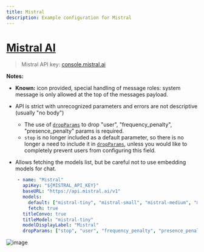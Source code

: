 ```yaml
---
title: Mistral
description: Example configuration for Mistral
---
```


# [Mistral AI](https://mistral.ai/)

> Mistral API key: [console.mistral.ai](https://console.mistral.ai/)

**Notes:**

- **Known:** icon provided, special handling of message roles: system message is only allowed at the top of the messages payload.

- API is strict with unrecognized parameters and errors are not descriptive (usually "no body")

    - The use of [`dropParams`](/docs/configuration/librechat_yaml/object_structure/custom_endpoint#dropparams) to drop "user", "frequency_penalty", "presence_penalty" params is required.
    - `stop` is no longer included as a default parameter, so there is no longer a need to include it in [`dropParams`](/docs/configuration/librechat_yaml/object_structure/custom_endpoint#dropparams), unless you would like to completely prevent users from configuring this field.
    
- Allows fetching the models list, but be careful not to use embedding models for chat.

```yaml filename="librechat.yaml"
    - name: "Mistral"
      apiKey: "${MISTRAL_API_KEY}"
      baseURL: "https://api.mistral.ai/v1"
      models:
        default: ["mistral-tiny", "mistral-small", "mistral-medium", "mistral -large-latest"]
        fetch: true
      titleConvo: true
      titleModel: "mistral-tiny"
      modelDisplayLabel: "Mistral"
      dropParams: ["stop", "user", "frequency_penalty", "presence_penalty"]
```

![image](https://github.com/danny-avila/LibreChat/assets/110412045/ddb4b2f3-608e-4034-9a27-3e94fc512034)